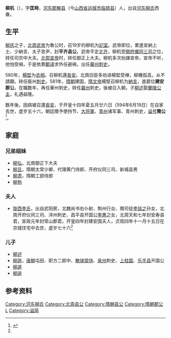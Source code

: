 '''柳机'''（{{bd|539年||594年| 6月19日 |}}），字'''匡時'''，[[河东郡_(中国)|河东郡]][[解县|解县]]（今[[山西省|山西省]][[运城市|运城市]][[临猗县|临猗县]]）人，出自[[河东柳氏|河东柳氏]]西眷。

==生平==
[[柳庆|柳庆]]之子，[[北周武帝|北周武帝]]为魯公时，召19岁的柳机为[[記室|記室]]。武帝即位，累進宣納上士、少納言、太子宮尹，封'''平齐县公'''。武帝平定[[北齐|北齐]]，柳机受[[開府儀同三司|開府儀同三司]]之位，转任司宗中大夫。[[北周宣帝|北周宣帝]]时，转任御正上大夫。柳机多次劝諫宣帝，宣帝不听，他怕受禍，于是依靠[[鄭译|鄭译]]求外任避祸，出任[[華州|華州]][[刺史|刺史]]。

580年，[[楊堅|楊堅]]为[[丞相|丞相]]，召柳机還[[長安|長安]]。北周旧臣多劝进楊堅受禅，柳機孤高，从不請願。转任衛州[[刺史|刺史]]。581年，[[隋朝|隋朝]]建国，[[隋文帝|隋文帝]]楊堅召柳机为[[納言|納言]]，進爵位'''建安郡公'''。在職数年，再任華州刺史，转任[[冀州|冀州]]刺史。後被召入朝，子[[柳述|柳述]]娶[[蘭陵公主|蘭陵公主]]，礼遇益隆。

数年後，因病被召還[[長安|長安]]，于开皇十四年夏五月廿六日（594年6月19日）在自家去世，虚岁五十六，朝廷赠予使持节、[[大将軍|大将軍]]、[[青州|青州]]诸军事、青州刺史，[[谥号|谥号]]'''簡公'''<ref name=autogenerated1>{{Citation| last=| first=| author-link=王其祎  周晓薇| year=2014年| title=《新见隋仁寿元年<柳机墓志>考释——兼为梳理西眷柳氏主支世系及其初入关中跻身“郡姓”之情形》| periodical=《《唐史论丛》》| volume=| issue=02期| pages=25-34| url=http://www.cnki.com.cn/Article/CJFDTOTAL-TSLC201402016.htm| doi=| oclc=| accessdate=2016-02-23| archive-date=2020-06-17| archive-url=https://web.archive.org/web/20200617194314/http://www.cnki.com.cn/Article/CJFDTOTAL-TSLC201402016.htm| dead-url=no}}</ref>。

==家庭==
===兄弟姐妹===
*[[柳弘|柳弘]]，北周御正下大夫
*[[柳旦|柳旦]]，隋朝太常少卿、代理黄门侍郎、开府仪同三司、新城县男	
*[[柳肃|柳肃]]，隋朝工部侍郎		
*[[柳勃|柳勃]]

===夫人===
*[[陇西李氏|陇西李氏]]，出自武阳房，北魏尚书右仆射、荆州行台、赠司徒[[李琰之|李琰之]]孙女，北周开府仪同三司、洋州刺史、昌平县开国公[[李惠|李惠]]之女，北周天和七年封安寿县君，宣政元年封常山郡君，开皇四年封建安国夫人，贞观四年十一月十五日在京城住宅中去世，虚岁七十六<ref name=autogenerated1 />

===儿子===
*[[柳述|柳述]]
*[[柳逖|柳逖]]，[[唐朝|唐朝]]屯田、职方二郎中、[[散骑常侍|散骑常侍]]、[[泉州|泉州]]刺史、[[上柱国|上柱国]]、[[乐平县|乐平县]]开国公
*[[柳逵|柳逵]]
*[[柳逞|柳逞]]

==参考资料==
{{reflist}}

[[Category:河东柳氏|Category:河东柳氏]]
[[Category:北周县公|Category:北周县公]]
[[Category:隋朝县公|Category:隋朝县公]]
[[Category:隋朝郡公|Category:隋朝郡公]]
[[Category:隋朝政治人物|L]]

[[Category:谥简|Category:谥简]]